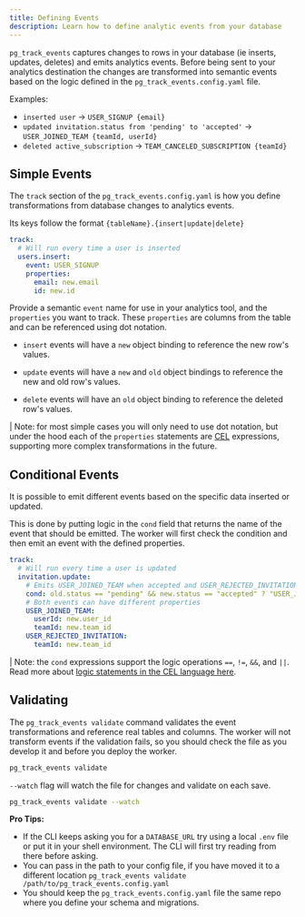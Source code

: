 ```yaml
---
title: Defining Events
description: Learn how to define analytic events from your database
---
```


`pg_track_events` captures changes to rows in your database (ie inserts, updates, deletes) and emits analytics events. Before being sent to your analytics destination the changes are transformed into semantic events based on the logic defined in the `pg_track_events.config.yaml` file.

Examples: 
- `inserted user` -> `USER_SIGNUP {email}`
- `updated invitation.status from 'pending' to 'accepted'` -> `USER_JOINED_TEAM {teamId, userId}`
- `deleted active_subscription` -> `TEAM_CANCELED_SUBSCRIPTION {teamId}`

## Simple Events

The `track` section of the `pg_track_events.config.yaml` is how you define transformations from database changes to analytics events. 

Its keys follow the format `{tableName}.{insert|update|delete}`

```yaml
track: 
  # Will run every time a user is inserted
  users.insert: 
    event: USER_SIGNUP
    properties: 
      email: new.email
      id: new.id  
```

Provide a semantic `event` name for use in your analytics tool, and the `properties` you want to track. These `properties` are columns from the table and can be referenced using dot notation. 

- `insert` events will have a `new` object binding to reference the new row's values. 

- `update` events will have a `new` and `old` object bindings to reference the new and old row's values. 

- `delete` events will have an `old` object binding to reference the deleted row's values. 


| Note: for most simple cases you will only need to use dot notation, but under the hood each of the `properties` statements are [CEL](https://github.com/google/cel-spec) expressions, supporting more complex transformations in the future. 


## Conditional Events

It is possible to emit different events based on the specific data inserted or updated. 

This is done by putting logic in the `cond` field that returns the name of the event that should be emitted. The worker will first check the condition and then emit an event with the defined properties. 

```yaml
track: 
  # Will run every time a user is updated
  invitation.update: 
    # Emits USER_JOINED_TEAM when accepted and USER_REJECTED_INVITATION when it is rejected
    cond: old.status == "pending" && new.status == "accepted" ? "USER_JOINED_TEAM" : old.status == "pending" && new.status == "rejected" ? "USER_REJECTED_INVITATION" : null
    # Both events can have different properties
    USER_JOINED_TEAM:
      userId: new.user_id
      teamId: new.team_id
    USER_REJECTED_INVITATION:
      teamId: new.team_id
```

| Note: the `cond` expressions support the logic operations `==`, `!=`, `&&`, and `||`. Read more about [logic statements in the CEL language here](https://github.com/google/cel-spec/blob/master/doc/langdef.md#logical-operators). 



## Validating

The `pg_track_events validate` command validates the event transformations and reference real tables and columns. The worker will not transform events if the validation fails, so you should check the file as you develop it and before you deploy the worker. 

```bash
pg_track_events validate
```

`--watch` flag will watch the file for changes and validate on each save. 

```bash
pg_track_events validate --watch
```

**Pro Tips:** 
- If the CLI keeps asking you for a `DATABASE_URL` try using a local `.env` file or put it in your shell environment. The CLI will first try reading from there before asking. 
- You can pass in the path to your config file, if you have moved it to a different location `pg_track_events validate /path/to/pg_track_events.config.yaml`
- You should keep the `pg_track_events.config.yaml` file the same repo where you define your schema and migrations. 




